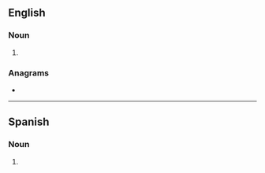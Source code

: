 {{also|rodéos}}
==English==

===Noun===
{{head|en|noun plural form}}

# {{plural of|rodeo|lang=en}}

===Anagrams===
* {{anagrams|en|a=deoors|doores|roosed}}

----

==Spanish==

===Noun===
{{head|es|noun form|g=m-p}}

# {{plural of|rodeo|lang=es}}